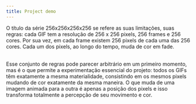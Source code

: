 ```yaml
---
title: Project demo
---
```


O título da série 256x256x256x256 se refere as suas limitações, suas regras: cada GIF tem a resolução de 256 x 256 pixels, 256 frames e 256 cores. Por sua vez, em cada frame existem 256 pixels de cada uma das 256 cores. Cada um dos pixels, ao longo do tempo, muda de cor em fade.

<br />
Esse conjunto de regras pode parecer arbitrário em um primeiro momento, mas é o que
permite a experimentação essencial do projeto: todos os GIFs têm exatamente a mesma
materialidade, consistindo em os mesmos pixels mudando de cor exatamente da mesma
maneira. O que muda de uma imagem animada para a outra é apenas a posição dos pixels
e isso transforma totalmente a percepção de seu movimento e cor.
